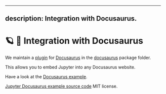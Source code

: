 <!--
  ~ Copyright (c) 2022-2023 Datalayer Inc. All rights reserved.
  ~
  ~ MIT License
-->

---
description: Integration with Docusaurus.
---


# 🪐 🦕 Integration with Docusaurus

We maintain a [plugin](https://docusaurus.io/docs/next/using-plugins) for [Docusaurus](https://docusaurus.io) in the [docusaurus](https://github.com/datalayer/jupyter-ui/tree/main/packages/docusaurus-plugin) package folder.

This allows you to embed Jupyter into any Docusaurus website.

Have a look at the [Docusaurus example](https://github.com/datalayer/jupyter-ui/tree/main/examples/docusaurus).

<ModalImage
  small="https://datalayer-jupyter-examples.s3.amazonaws.com/jupyter-react-docusaurus.png"
  large="https://datalayer-jupyter-examples.s3.amazonaws.com/jupyter-react-docusaurus.png"
  alt="Jupyter UI Docusaurus"
/>

[Jupyter Docusaurus example source code](https://github.com/datalayer/jupyter-ui/tree/main/examples/docusaurus) MIT license.
